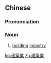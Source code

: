 {{also|建筑业}}
==Chinese==
{{zh-forms|s=建筑业|type=21}}

===Pronunciation===
{{zh-pron
|m=jiàn筑yè
|c=gin3 zuk1 jip6
|mn=kiàn-tio̍k-gia̍p
|cat=n
}}

===Noun===
{{zh-noun}}

# [[building]] [[industry]]

[[ko:建築業]]
[[zh:建築業]]